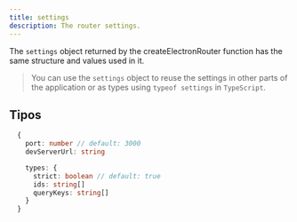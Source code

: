 ```yaml
---
title: settings
description: The router settings.
---
```


The `settings` object returned by the <Link href="/docs/api/create-electron-router">createElectronRouter</Link> function has the same structure and values used in it.

> You can use the `settings` object to reuse the settings in other parts of the application or as types using `typeof settings` in `TypeScript`.

## Tipos

```ts
  {
    port: number // default: 3000
    devServerUrl: string

    types: {
      strict: boolean // default: true
      ids: string[]
      queryKeys: string[]
    }
  }
```
